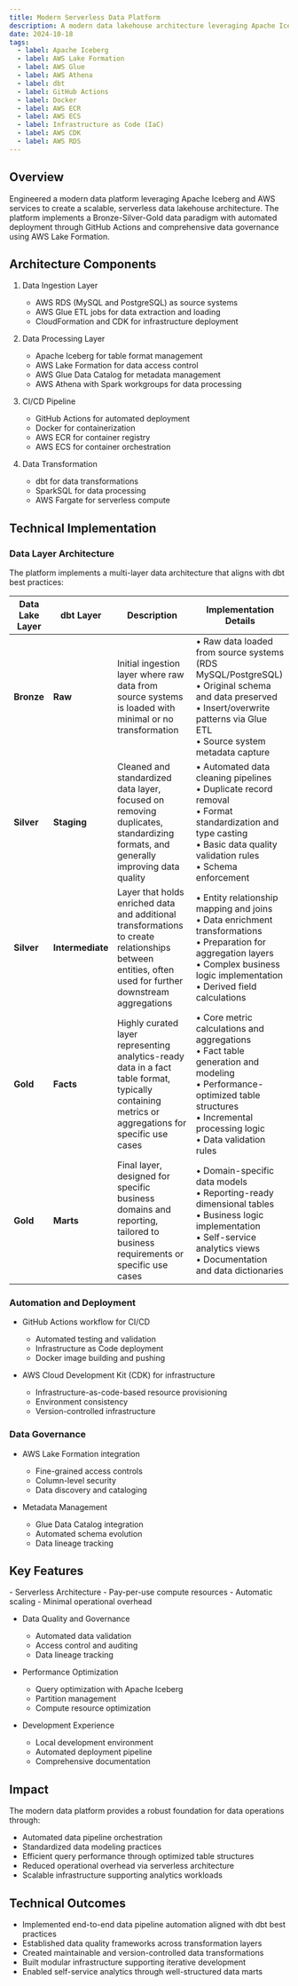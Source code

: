 ```yaml
---
title: Modern Serverless Data Platform
description: A modern data lakehouse architecture leveraging Apache Iceberg and AWS services to create a scalable, serverless data platform with automated deployment and governance.
date: 2024-10-18
tags:
  - label: Apache Iceberg
  - label: AWS Lake Formation
  - label: AWS Glue
  - label: AWS Athena
  - label: dbt
  - label: GitHub Actions
  - label: Docker
  - label: AWS ECR
  - label: AWS ECS
  - label: Infrastructure as Code (IaC)
  - label: AWS CDK
  - label: AWS RDS
---
```


<section className="space-y-6">

## Overview

Engineered a modern data platform leveraging Apache Iceberg and AWS services to create a scalable, serverless data lakehouse architecture. The platform implements a Bronze-Silver-Gold data paradigm with automated deployment through GitHub Actions and comprehensive data governance using AWS Lake Formation.

## Architecture Components

1. Data Ingestion Layer
   - AWS RDS (MySQL and PostgreSQL) as source systems
   - AWS Glue ETL jobs for data extraction and loading
   - CloudFormation and CDK for infrastructure deployment
   
2. Data Processing Layer
   - Apache Iceberg for table format management
   - AWS Lake Formation for data access control
   - AWS Glue Data Catalog for metadata management
   - AWS Athena with Spark workgroups for data processing
   
3. CI/CD Pipeline
   - GitHub Actions for automated deployment
   - Docker for containerization
   - AWS ECR for container registry
   - AWS ECS for container orchestration
   
4. Data Transformation
   - dbt for data transformations
   - SparkSQL for data processing
   - AWS Fargate for serverless compute

## Technical Implementation

<div className="space-y-2">
<h3>Data Layer Architecture</h3>
<p>The platform implements a multi-layer data architecture that aligns with dbt best practices:</p>

<table>
  <thead>
    <tr>
      <th>Data Lake Layer</th>
      <th>dbt Layer</th>
      <th>Description</th>
      <th>Implementation Details</th>
    </tr>
  </thead>
  <tbody>
    <tr>
      <td><strong>Bronze</strong></td>
      <td><strong>Raw</strong></td>
      <td>Initial ingestion layer where raw data from source systems is loaded with minimal or no transformation</td>
      <td>
        • Raw data loaded from source systems (RDS MySQL/PostgreSQL)<br />
        • Original schema and data preserved<br />
        • Insert/overwrite patterns via Glue ETL<br />
        • Source system metadata capture
      </td>
    </tr>
    <tr>
      <td><strong>Silver</strong></td>
      <td><strong>Staging</strong></td>
      <td>Cleaned and standardized data layer, focused on removing duplicates, standardizing formats, and generally improving data quality</td>
      <td>
        • Automated data cleaning pipelines<br />
        • Duplicate record removal<br />
        • Format standardization and type casting<br />
        • Basic data quality validation rules<br />
        • Schema enforcement
      </td>
    </tr>
    <tr>
      <td><strong>Silver</strong></td>
      <td><strong>Intermediate</strong></td>
      <td>Layer that holds enriched data and additional transformations to create relationships between entities, often used for further downstream aggregations</td>
      <td>
        • Entity relationship mapping and joins<br />
        • Data enrichment transformations<br />
        • Preparation for aggregation layers<br />
        • Complex business logic implementation<br />
        • Derived field calculations
      </td>
    </tr>
    <tr>
      <td><strong>Gold</strong></td>
      <td><strong>Facts</strong></td>
      <td>Highly curated layer representing analytics-ready data in a fact table format, typically containing metrics or aggregations for specific use cases</td>
      <td>
        • Core metric calculations and aggregations<br />
        • Fact table generation and modeling<br />
        • Performance-optimized table structures<br />
        • Incremental processing logic<br />
        • Data validation rules
      </td>
    </tr>
    <tr>
      <td><strong>Gold</strong></td>
      <td><strong>Marts</strong></td>
      <td>Final layer, designed for specific business domains and reporting, tailored to business requirements or specific use cases</td>
      <td>
        • Domain-specific data models<br />
        • Reporting-ready dimensional tables<br />
        • Business logic implementation<br />
        • Self-service analytics views<br />
        • Documentation and data dictionaries
      </td>
    </tr>
  </tbody>
</table>

### Automation and Deployment
- GitHub Actions workflow for CI/CD
  - Automated testing and validation
  - Infrastructure as Code deployment
  - Docker image building and pushing
  
- AWS Cloud Development Kit (CDK) for infrastructure
  - Infrastructure-as-code-based resource provisioning
  - Environment consistency
  - Version-controlled infrastructure

### Data Governance
- AWS Lake Formation integration
  - Fine-grained access controls
  - Column-level security
  - Data discovery and cataloging
  
- Metadata Management
  - Glue Data Catalog integration
  - Automated schema evolution
  - Data lineage tracking
</div>

## Key Features

<div className="space-y-2">
- Serverless Architecture
  - Pay-per-use compute resources
  - Automatic scaling
  - Minimal operational overhead

- Data Quality and Governance
  - Automated data validation
  - Access control and auditing
  - Data lineage tracking

- Performance Optimization
  - Query optimization with Apache Iceberg
  - Partition management
  - Compute resource optimization

- Development Experience
  - Local development environment
  - Automated deployment pipeline
  - Comprehensive documentation
</div>

## Impact

The modern data platform provides a robust foundation for data operations through:
- Automated data pipeline orchestration
- Standardized data modeling practices
- Efficient query performance through optimized table structures
- Reduced operational overhead via serverless architecture
- Scalable infrastructure supporting analytics workloads

## Technical Outcomes

- Implemented end-to-end data pipeline automation aligned with dbt best practices
- Established data quality frameworks across transformation layers
- Created maintainable and version-controlled data transformations
- Built modular infrastructure supporting iterative development
- Enabled self-service analytics through well-structured data marts

</section>